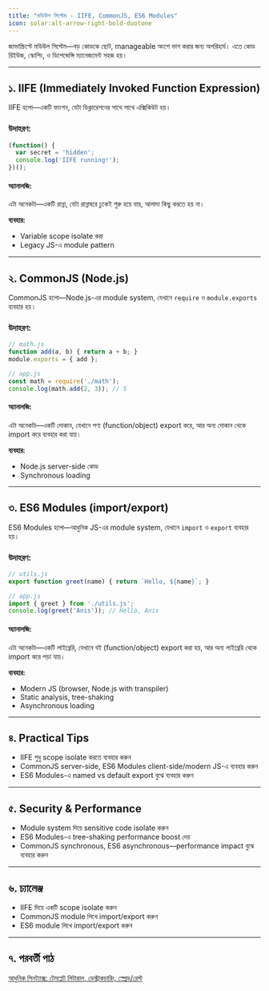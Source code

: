 ```yaml
---
title: "মডিউল সিস্টেম - IIFE, CommonJS, ES6 Modules"
icon: solar:alt-arrow-right-bold-duotone
---
```


জাভাস্ক্রিপ্টে মডিউল সিস্টেম—বড় কোডকে ছোট, manageable অংশে ভাগ করার জন্য অপরিহার্য। এতে কোড রিইউজ, স্কোপিং, ও ডিপেন্ডেন্সি ম্যানেজমেন্ট সহজ হয়।

---

## ১. IIFE (Immediately Invoked Function Expression)

IIFE হলো—একটি ফাংশন, যেটা ডিক্লারেশনের সাথে সাথে এক্সিকিউট হয়।

### উদাহরণ:
```js
(function() {
  var secret = 'hidden';
  console.log('IIFE running!');
})();
```

#### অ্যানালজি:
এটা অনেকটা—একটি রান্না, যেটা রান্নাঘরে ঢুকেই শুরু হয়ে যায়, আলাদা কিছু করতে হয় না।

**ব্যবহার:**
- Variable scope isolate করা
- Legacy JS-এ module pattern

---

## ২. CommonJS (Node.js)

CommonJS হলো—Node.js-এর module system, যেখানে `require` ও `module.exports` ব্যবহার হয়।

### উদাহরণ:
```js
// math.js
function add(a, b) { return a + b; }
module.exports = { add };

// app.js
const math = require('./math');
console.log(math.add(2, 3)); // 5
```

#### অ্যানালজি:
এটা অনেকটা—একটি দোকান, যেখানে পণ্য (function/object) export করে, আর অন্য দোকান থেকে import করে ব্যবহার করা যায়।

**ব্যবহার:**
- Node.js server-side কোড
- Synchronous loading

---

## ৩. ES6 Modules (import/export)

ES6 Modules হলো—আধুনিক JS-এর module system, যেখানে `import` ও `export` ব্যবহার হয়।

### উদাহরণ:
```js
// utils.js
export function greet(name) { return `Hello, ${name}`; }

// app.js
import { greet } from './utils.js';
console.log(greet('Anis')); // Hello, Anis
```

#### অ্যানালজি:
এটা অনেকটা—একটি লাইব্রেরি, যেখানে বই (function/object) export করা হয়, আর অন্য লাইব্রেরি থেকে import করে পড়া যায়।

**ব্যবহার:**
- Modern JS (browser, Node.js with transpiler)
- Static analysis, tree-shaking
- Asynchronous loading

---

## ৪. Practical Tips
- IIFE শুধু scope isolate করতে ব্যবহার করুন
- CommonJS server-side, ES6 Modules client-side/modern JS-এ ব্যবহার করুন
- ES6 Modules-এ named vs default export বুঝে ব্যবহার করুন

---

## ৫. Security & Performance
- Module system দিয়ে sensitive code isolate করুন
- ES6 Modules-এ tree-shaking performance boost দেয়
- CommonJS synchronous, ES6 asynchronous—performance impact বুঝে ব্যবহার করুন

---

## ৬. চ্যালেঞ্জ
- IIFE দিয়ে একটি scope isolate করুন
- CommonJS module লিখে import/export করুন
- ES6 module লিখে import/export করুন

---

## ৭. পরবর্তী পাঠ

[আধুনিক সিনট্যাক্স: টেমপ্লেট লিটারাল, ডেস্ট্রাকচারিং, স্প্রেড/রেস্ট](/js/modern-syntax)
